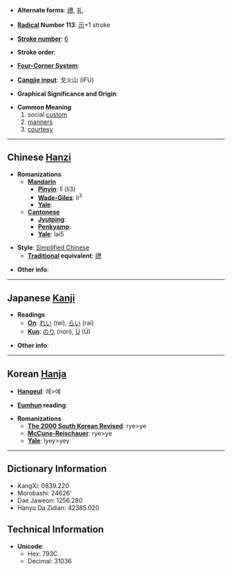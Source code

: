 * '''Alternate forms''': [[禮]], [[礼]]

* '''[[Wiktionary:Chinese radical index| Radical]] Number 113''': [[Wiktionary:Chinese radical index 示|示]]+1 stroke

* '''[[Wiktionary:Chinese total strokes index|Stroke number]]''': [[Wiktionary:Chinese total strokes index 6|6]]

* '''Stroke order''': 

* '''[[Wiktionary:Chinese four corner index|Four-Corner System]]''': 

* '''[[Wiktionary:Chinese Cangjie index|Cangjie input]]''': 戈火山 (IFU)

* '''Graphical Significance and Origin''': 

* '''Common Meaning'''
*# social [[custom]]
*# [[manner]]s
*# [[courtesy]]


----

== Chinese [[Hanzi]] ==

* '''Romanizations'''
** '''[[Mandarin]]'''
*** '''[[Pinyin]]''': lǐ (li3)
*** '''[[Wade-Giles]]''': li<sup>3</sup>
*** '''[[Yale]]''': 
** '''[[Cantonese]]'''
*** '''[[Jyutping]]''':
*** '''[[Penkyamp]]''': 
*** '''[[Yale]]''': lai5

* '''Style''': [[Simplified Chinese]] 
** '''[[Traditional Chinese|Traditional]] equivalent''': [[禮]]

* '''Other info''': 

----

== Japanese [[Kanji]] ==

* '''Readings'''
** '''[[On]]''': [[れい]] (rei), [[らい]] (rai)
** '''[[Kun]]''': [[のり]] (nori), [[Ü]] (Ü)

* '''Other info''':  

----

== Korean [[Hanja]] ==

* '''[[Hangeul]]''': 례>예

* '''[[Eumhun]] reading''': 

* '''Romanizations'''
** '''[[The 2000 South Korean Revised Romanization|The 2000 South Korean Revised]]''': rye>ye
** '''[[McCune-Reischauer]]''': rye>ye
** '''[[Yale]]''': lyey>yey

----

== Dictionary Information ==

* KangXi: 0839.220
* Morobashi: 24626'
* Dae Jaweon: 1256.280
* Hanyu Da Zidian: 42385.020

== Technical Information ==

* '''Unicode''':
** Hex: 793C
** Decimal: 31036